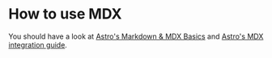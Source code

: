 # How to use MDX

You should have a look at [Astro's Markdown & MDX Basics](https://docs.astro.build/en/guides/markdown-content/) and [Astro's MDX integration guide](https://docs.astro.build/en/guides/integrations-guide/mdx/).
